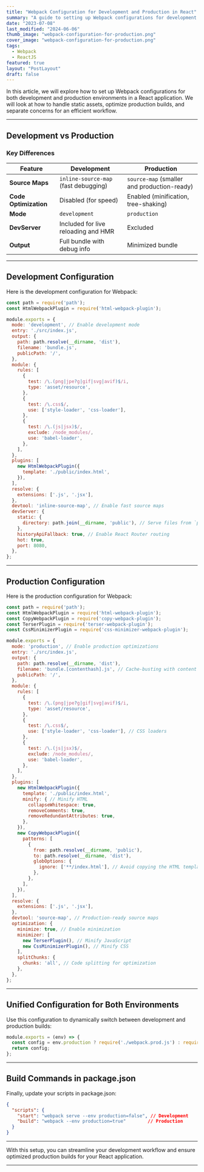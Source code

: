 ```yaml
---
title: "Webpack Configuration for Development and Production in React"
summary: "A guide to setting up Webpack configurations for development and production environments in a React application, including optimizations for production builds."
date: "2023-07-08"
last_modified: "2024-06-06"
thumb_image: "webpack-configuration-for-production.png"
cover_image: "webpack-configuration-for-production.png"
tags:
  - Webpack
  - ReactJS
featured: true
layout: "PostLayout"
draft: false
---
```


In this article, we will explore how to set up Webpack configurations for both development and production environments in a React application. We will look at how to handle static assets, optimize production builds, and separate concerns for an efficient workflow.

---

## Development vs Production

### Key Differences

| Feature                | Development                                      | Production                                      |
|------------------------|--------------------------------------------------|------------------------------------------------|
| **Source Maps**        | `inline-source-map` (fast debugging)             | `source-map` (smaller and production-ready)    |
| **Code Optimization**  | Disabled (for speed)                             | Enabled (minification, tree-shaking)           |
| **Mode**               | `development`                                   | `production`                                   |
| **DevServer**          | Included for live reloading and HMR              | Excluded                                       |
| **Output**             | Full bundle with debug info                     | Minimized bundle                               |

---

## Development Configuration

Here is the development configuration for Webpack:

```javascript
const path = require('path');
const HtmlWebpackPlugin = require('html-webpack-plugin');

module.exports = {
  mode: 'development', // Enable development mode
  entry: './src/index.js',
  output: {
    path: path.resolve(__dirname, 'dist'),
    filename: 'bundle.js',
    publicPath: '/',
  },
  module: {
    rules: [
      {
        test: /\.(png|jpe?g|gif|svg|avif)$/i,
        type: 'asset/resource',
      },
      {
        test: /\.css$/,
        use: ['style-loader', 'css-loader'],
      },
      {
        test: /\.(js|jsx)$/,
        exclude: /node_modules/,
        use: 'babel-loader',
      },
    ],
  },
  plugins: [
    new HtmlWebpackPlugin({
      template: './public/index.html',
    }),
  ],
  resolve: {
    extensions: ['.js', '.jsx'],
  },
  devtool: 'inline-source-map', // Enable fast source maps
  devServer: {
    static: {
      directory: path.join(__dirname, 'public'), // Serve files from `public/`
    },
    historyApiFallback: true, // Enable React Router routing
    hot: true,
    port: 8080,
  },
};
```

---

## Production Configuration

Here is the production configuration for Webpack:

```javascript
const path = require('path');
const HtmlWebpackPlugin = require('html-webpack-plugin');
const CopyWebpackPlugin = require('copy-webpack-plugin');
const TerserPlugin = require('terser-webpack-plugin');
const CssMinimizerPlugin = require('css-minimizer-webpack-plugin');

module.exports = {
  mode: 'production', // Enable production optimizations
  entry: './src/index.js',
  output: {
    path: path.resolve(__dirname, 'dist'),
    filename: 'bundle.[contenthash].js', // Cache-busting with content hash
    publicPath: '/',
  },
  module: {
    rules: [
      {
        test: /\.(png|jpe?g|gif|svg|avif)$/i,
        type: 'asset/resource',
      },
      {
        test: /\.css$/,
        use: ['style-loader', 'css-loader'], // CSS loaders
      },
      {
        test: /\.(js|jsx)$/,
        exclude: /node_modules/,
        use: 'babel-loader',
      },
    ],
  },
  plugins: [
    new HtmlWebpackPlugin({
      template: './public/index.html',
      minify: { // Minify HTML
        collapseWhitespace: true,
        removeComments: true,
        removeRedundantAttributes: true,
      },
    }),
    new CopyWebpackPlugin({
      patterns: [
        {
          from: path.resolve(__dirname, 'public'),
          to: path.resolve(__dirname, 'dist'),
          globOptions: {
            ignore: ['**/index.html'], // Avoid copying the HTML template
          },
        },
      ],
    }),
  ],
  resolve: {
    extensions: ['.js', '.jsx'],
  },
  devtool: 'source-map', // Production-ready source maps
  optimization: {
    minimize: true, // Enable minimization
    minimizer: [
      new TerserPlugin(), // Minify JavaScript
      new CssMinimizerPlugin(), // Minify CSS
    ],
    splitChunks: {
      chunks: 'all', // Code splitting for optimization
    },
  },
};
```

---

## Unified Configuration for Both Environments

Use this configuration to dynamically switch between development and production builds:

```javascript
module.exports = (env) => {
  const config = env.production ? require('./webpack.prod.js') : require('./webpack.dev.js');
  return config;
};
```

---

## Build Commands in package.json

Finally, update your <LabelHighlight>scripts</LabelHighlight> in <LabelHighlight>package.json</LabelHighlight>:

```json
{
  "scripts": {
    "start": "webpack serve --env production=false", // Development
    "build": "webpack --env production=true"        // Production
  }
}
```

---

With this setup, you can streamline your development workflow and ensure optimized production builds for your React application.

---
